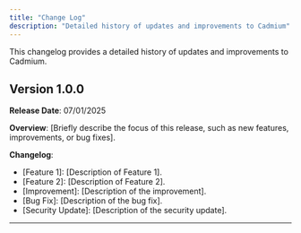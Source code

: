 ```yaml
---
title: "Change Log"
description: "Detailed history of updates and improvements to Cadmium"
---
```


This changelog provides a detailed history of updates and improvements to Cadmium.

## **Version 1.0.0**

**Release Date**: 07/01/2025

**Overview**: [Briefly describe the focus of this release, such as new features, improvements, or bug fixes].

**Changelog**:

- [Feature 1]: [Description of Feature 1].
- [Feature 2]: [Description of Feature 2].
- [Improvement]: [Description of the improvement].
- [Bug Fix]: [Description of the bug fix].
- [Security Update]: [Description of the security update].

---
